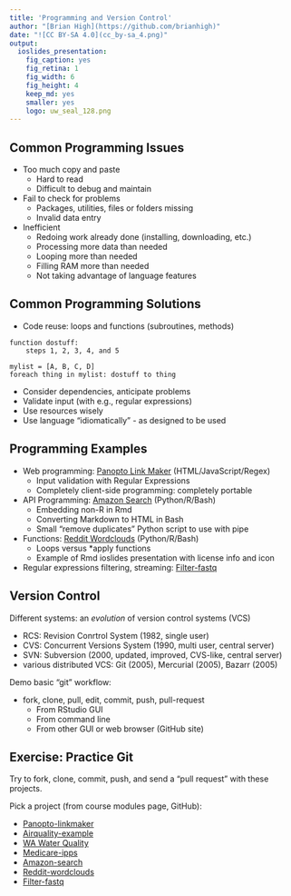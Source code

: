 ```yaml
---
title: 'Programming and Version Control'
author: "[Brian High](https://github.com/brianhigh)"
date: "![CC BY-SA 4.0](cc_by-sa_4.png)"
output:
  ioslides_presentation:
    fig_caption: yes
    fig_retina: 1
    fig_width: 6
    fig_height: 4
    keep_md: yes
    smaller: yes
    logo: uw_seal_128.png
---
```


## Common Programming Issues

* Too much copy and paste
    - Hard to read
    - Difficult to debug and maintain
* Fail to check for problems
    - Packages, utilities, files or folders missing
    - Invalid data entry
* Inefficient 
    - Redoing work already done (installing, downloading, etc.)
    - Processing more data than needed
    - Looping more than needed
    - Filling RAM more than needed
    - Not taking advantage of language features

## Common Programming Solutions

* Code reuse: loops and functions (subroutines, methods)

```
function dostuff:
    steps 1, 2, 3, 4, and 5

mylist = [A, B, C, D]
foreach thing in mylist: dostuff to thing
```

* Consider dependencies, anticipate problems
* Validate input (with e.g., regular expressions)
* Use resources wisely
* Use language "idiomatically" - as designed to be used

## Programming Examples

* Web programming: [Panopto Link Maker](https://github.com/brianhigh/panopto-linkmaker) (HTML/JavaScript/Regex)
    - Input validation with Regular Expressions
    - Completely client-side programming: completely portable
* API Programming: [Amazon Search](https://github.com/brianhigh/amzn-srch) (Python/R/Bash)
    - Embedding non-R in Rmd
    - Converting Markdown to HTML in Bash
    - Small "remove duplicates" Python script to use with pipe
* Functions: [Reddit Wordclouds](https://github.com/brianhigh/reddit-wordclouds) (Python/R/Bash)
    - Loops versus *apply functions
    - Example of Rmd ioslides presentation with license info and icon
* Regular expressions filtering, streaming: [Filter-fastq](https://github.com/brianhigh/filter-fastq)

## Version Control

Different systems: an _evolution_ of version control systems (VCS)

- RCS: Revision Conrtrol System (1982, single user)
- CVS: Concurrent Versions System (1990, multi user, central server)
- SVN: Subversion (2000, updated, improved, CVS-like, central server)
- various distributed VCS: Git (2005), Mercurial (2005), Bazarr (2005)

Demo basic "git" workflow:

* fork, clone, pull, edit, commit, push, pull-request
    - From RStudio GUI
    - From command line
    - From other GUI or web browser (GitHub site)

## Exercise: Practice Git

Try to fork, clone, commit, push, and send a "pull request" with these projects.

Pick a project (from course modules page, GitHub):

- [Panopto-linkmaker](https://github.com/brianhigh/panopto-linkmaker)
- [Airquality-example](https://github.com/brianhigh/airquality-example)
- [WA Water Quality](https://github.com/brianhigh/wa-water-quality)
- [Medicare-ipps](https://github.com/brianhigh/medicare-ipps)
- [Amazon-search](https://github.com/brianhigh/amzn-srch)
- [Reddit-wordclouds](https://github.com/brianhigh/reddit-wordclouds)
- [Filter-fastq](https://github.com/brianhigh/filter-fastq)

